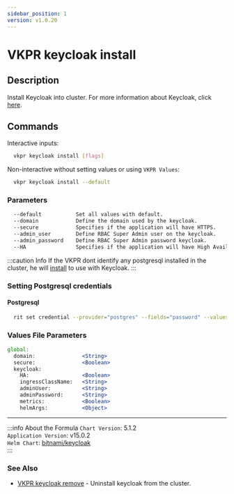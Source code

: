 ```yaml
---
sidebar_position: 1
version: v1.0.20
---
```


# VKPR keycloak install

## Description

Install Keycloak into cluster. For more information about Keycloak, click [here](https://www.keycloak.org/).

## Commands

Interactive inputs:

```bash
  vkpr keycloak install [flags]
```

Non-interactive without setting values or using `VKPR Values`:

```bash
  vkpr keycloak install --default
```

### Parameters

```txt
  --default           Set all values with default.
  --domain            Define the domain used by the keycloak.          Default: localhost
  --secure            Specifies if the application will have HTTPS.    Default: false
  --admin_user        Define RBAC Super Admin user on the keycloak.    Default: admin
  --admin_password    Define RBAC Super Admin password keycloak.       Default: vkpr123
  --HA                Specifies if the application will have High Availability.   Default: false
```

:::caution Info
If the VKPR dont identify any postgresql installed in the cluster, he will [install](/docs/commands/postgres/vkpr_postgres_install) to use with Keycloak.
:::

### Setting Postgresql credentials

#### Postgresql

```bash
  rit set credential --provider="postgres" --fields="password" --values="your-password"
```

### Values File Parameters

```jsx title="vkpr.yaml"
global:
  domain:               <String>
  secure:               <Boolean>
  keycloak:
    HA:                 <Boolean>
    ingressClassName:   <String>
    adminUser:          <String>
    adminPassword:      <String>
    metrics:            <Boolean>
    helmArgs:           <Object>
```

---

:::info About the Formula
`Chart Version`: 5.1.2 <br/>
`Application Version`: v15.0.2 <br/>
`Helm Chart`: [bitnami/keycloak](https://artifacthub.io/packages/helm/bitnami/keycloak/) <br/>
:::

### See Also

- [VKPR keycloak remove](/docs/commands/keycloak/vkpr_keycloak_remove) - Uninstall keycloak from the cluster.
